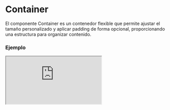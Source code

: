 
# Container

El componente Container es un contenedor flexible que permite ajustar el tamaño personalizado y aplicar padding de forma opcional, proporcionando una estructura para organizar contenido.

### Ejemplo

<Iframe minHeightIframe="30dvh" src="https://fenextjs-component-storybook.vercel.app/iframe.html?args=&id=component-container--index&viewMode=story" />

### Importacion

Para importar el componente Container, se puede hacer desde fenextjs

```tsx copy
import { Container } from "fenextjs";
```

### Parametros

| Parametro | Tipo | Requerido | Default | Descripcion |
| --------- | ---- | --------- | ------- | ----------- |
| customSize | number | no | undefined | Tamaño personalizado del contenedor, calculado como customSize / 16 * rem. |
| usePaddingInline | boolean | no | true | Determina si se aplica padding en el contenedor. |
| children | ReactNode | no | undefined | Contenido o elementos que se mostrarán dentro del contenedor. |
| className | string | no | '' | Clase CSS para personalizar el contenedor. |

### Storybook

Para ver el storybook del componente lo puede hacer con este [link](https://fenextjs-component-storybook.vercel.app/?path=/story/component-container--index)

### Usos

- Básico

```tsx copy
<Container><div>Contenido</div></Container>
```

- Container con tamaño personalizado

```tsx copy
<Container customSize={48}><div>Contenido</div></Container>
```

- Container sin padding

```tsx copy
<Container usePaddingInline={false}><div>Contenido</div></Container>
```

